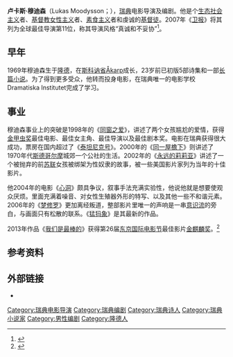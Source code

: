{{noteTA
|1=zh-hans:穆迪松;zh-hant:穆迪森;
}}
{{Infobox person
| name = 卢卡斯·穆迪森<br />Lukas Moodysson
| image = Lukas Moodysson.jpg
| imagesize =
| caption =卢卡斯·穆迪森在2011年
| birth_name = Karl Fredrik Lukas Moodysson
| birth_date = {{Birth date and age|1969|1|17|df=y}}
| birth_place = {{SWE}}[[斯科讷省|斯科讷省]][[隆德|隆德]]
| occupation = [[電影導演|電影導演]]和[[編劇|編劇]]
| years_active =1998–
| spouse = [[Coco_Moodysson|Coco Moodysson]]
| children =
| website =
}}
'''卢卡斯·穆迪森'''（Lukas Moodysson；{{bd|1969年|1月17日||}}），[[瑞典|瑞典]]电影导演及编剧。他是个[[生态社会主义|生态社会主义]]者、[[基督教女性主义|基督教女性主义]]者、[[素食主义|素食主义]]者和虔诚的[[基督徒|基督徒]]。2007年《[[卫报|卫报]]》将其列为全球最佳导演第11位，称其导演风格“真诚和不妥协”<ref>{{cite news|url=http://film.guardian.co.uk/features/page/0,11456,1082823,00.html|title=The world’s 40 best directors|publisher=[[The_Guardian|The Guardian]]|accessdate=2013-10-25|archive-date=2013-09-28|archive-url=https://web.archive.org/web/20130928105340/http://film.guardian.co.uk/features/page/0,11456,1082823,00.html|dead-url=no}}</ref>。

== 早年 ==
1969年穆迪森生于[[隆德|隆德]]，在[[斯科讷省|斯科讷省]]Åkarp成长，23岁前已初版5部诗集和一部[[长篇小说|长篇小说]]。为了得到更多受众，他转而投身电影，在瑞典唯一的电影学校Dramatiska Institutet完成了学习。

== 事业 ==
穆迪森事业上的突破是1998年的《[[同窗之爱|同窗之爱]]》，讲述了两个女孩尴尬的爱情，获得[[金甲虫奖|金甲虫奖]]最佳电影、最佳女主角、最佳导演以及最佳剧本奖。电影在瑞典获得很大成功，票房在国内超过了《[[泰坦尼克号_(1997年电影)|泰坦尼克号]]》。2000年的《[[同一屋檐下_(2000年电影)|同一屋檐下]]》则讲述了1970年代[[斯德哥尔摩|斯德哥尔摩]]城郊一个公社的生活。2002年的《[[永远的莉莉亚|永远的莉莉亚]]》讲述了一个被抛弃的前[[苏联|苏联]]女孩被绑架为性奴隶的故事，被一些美国影片家列为当年的十佳影片。

他2004年的电影《[[心洞|心洞]]》颇具争议，叙事手法充满实验性，他说他就是想要使观众厌烦。里面充满着噪音、对女性生殖器外形的特写、以及其他一些不和谐元素。2006年的《[[梦修罗|梦修罗]]》更加离经叛道，整部影片里唯一的声响是一串[[意识流|意识流]]的旁白，与画面只有松散的联系。《[[猛犸象_(2009年电影)|猛犸象]]》是其最新的作品。

2013年作品《[[我们是最棒的|我们是最棒的]]》获得第26届[[东京国际电影节|东京国际电影节]]最佳影片[[金麒麟奖|金麒麟奖]]。<ref >{{cite web |url=http://ent.sina.com.cn/m/f/r/2013-10-25/20094030977.shtml |language= |title=东影节王景春称帝 《今天》获亚洲未来奖 |publisher=新浪娱乐 |date=2013年10月25日 |accessdate= |archive-date=2019-08-09 |archive-url=https://web.archive.org/web/20190809041334/http://ent.sina.com.cn/m/f/r/2013-10-25/20094030977.shtml |dead-url=no }}</ref>

== 参考资料 ==
{{reflist}}

== 外部链接 ==
*{{IMDB name|0600546}}

{{Authority control}}
{{DEFAULTSORT:Moodysson}}
[[Category:瑞典电影导演|Category:瑞典电影导演]]
[[Category:瑞典编剧|Category:瑞典编剧]]
[[Category:瑞典诗人|Category:瑞典诗人]]
[[Category:瑞典小说家|Category:瑞典小说家]]
[[Category:男性编剧|Category:男性编剧]]
[[Category:隆德人|Category:隆德人]]